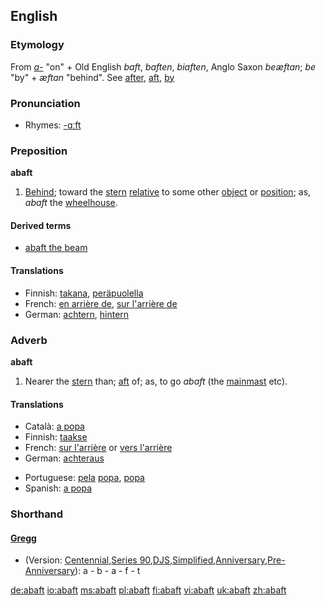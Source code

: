 ==English==

===Etymology===
From ''[[a-]]'' "on" + Old English ''baft'', ''baften'', ''biaften'', Anglo Saxon ''beæftan''; ''be'' "by" + ''æftan'' "behind". See [[after]], [[aft]], [[by]]

===Pronunciation===
*Rhymes: [[Rhymes:English:-ɑːft|-ɑːft]]

===Preposition===
'''abaft'''

# {{nautical}} [[behind|Behind]]; toward the [[stern]] [[relative]] to some other [[object]] or [[position]]; as, ''abaft'' the [[wheelhouse]].

====Derived terms====
*[[abaft the beam]]

====Translations====
{{top}}
*Finnish: [[takana]], [[peräpuolella]]
*French: [[en arrière de]], [[sur l'arrière de]]
*German: [[achtern]], [[hintern]]
{{mid}}
{{bottom}}

===Adverb===
'''abaft'''

# {{nautical}} Nearer the [[stern]] than; [[aft]] of; as, to go ''abaft'' (the [[mainmast]] etc).

====Translations====
{{top}}
*Català: [[a popa]]
*Finnish: [[taakse]]
*French: [[sur l'arrière]] or [[vers l'arrière]]
*German: [[achteraus]]
{{mid}}
*Portuguese: [[pela]] [[popa]], [[popa]]
*Spanish: [[a popa]]
{{bottom}}

===Shorthand===

====[http://en.wikipedia.org/wiki/Gregg_Shorthand Gregg]====
* (Version: [http://en.wikipedia.org/wiki/Gregg_Shorthand#Centennial_Gregg_Shorthand Centennial],[http://en.wikipedia.org/wiki/Gregg_Shorthand#Series_90_Gregg_Shorthand Series 90],[http://en.wikipedia.org/wiki/Gregg_Shorthand#Diamond_Jubilee_Gregg_Shorthand DJS],[http://en.wikipedia.org/wiki/Gregg_Shorthand#Simplified_Gregg_Shorthand Simplified],[http://en.wikipedia.org/wiki/Gregg_Shorthand#Anniversary_Gregg_Shorthand Anniversary],[http://en.wikipedia.org/wiki/Gregg_Shorthand#Pre-Anniversary_Gregg_Shorthand Pre-Anniversary]): a - b - a - f - t

[[de:abaft]]
[[io:abaft]]
[[ms:abaft]]
[[pl:abaft]]
[[fi:abaft]]
[[vi:abaft]]
[[uk:abaft]]
[[zh:abaft]]